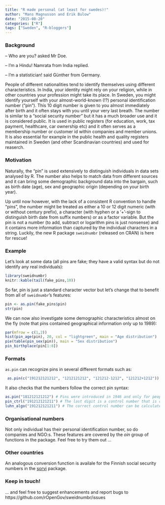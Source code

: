 ```yaml
---
title: "R made personal (at least for swedes)!"
author: "Mans Magnusson and Erik Bulow"
date: "2015-08-20"
categories: ["R"]
tags: ["Sweden", "R-bloggers"]
---
```



### Background

 -- Who are you? asked Mr Doe.
 
 -- I'm a Hindu! Namrata from India replied.
 
 -- I'm a statistician! said Günther from Germany.
 
People of different nationalities tend to identify themselves using different characteristics. In India, your identity might rely on your religion, while in other countries your profession might take its place. In Sweden, you might identify yourself with your almost-world-known (!?) personal identification number ("pin"). This 10 digit number is given to you almost immediately after birth and it often stays with you until your very last breath. The number is similar to a "social security number" but it has a much broader use and it is considered public. It is used in public registers (for education, work, tax payment, healthcare, car ownership etc) and it often serves as a membership number or customer id within companies and member unions. It is also essential for example in the public health and quality registers maintained in Sweden (and other Scandinavian countries) and used for reaserch.




### Motivation 

Naturally, the "pin" is used extensively to distinguish individuals in data sets analysed by R. The number also helps to match data from different sources and it can bring some demographic background data into the bargain, such as birth date (age), sex and geographic origin (depending on your birth year). 

Up until now however, with the lack of a consistent R convention to handle "pins", the number might be treated as either a 10 or 12 digit numeric (with or without century prefix), a character (with hyphen or a '+'-sign to distinguish birth date from suffix numbers) or as a factor variable. But the pin is not a number (to add, subtract or logarithm pins is just nonsense) and it contains more information than captured by the individual characters in a string. Luckily, the new R package `sweidnumbr` (released on CRAN) is here for rescue!





### Example

Let's look at some data (all pins are fake; they have a valid syntax but do not identify any real individuals):

```r
library(sweidnumbr)
knitr::kable(tail(fake_pins,10))
```

So far, pin is just a standard character vector but let's change that to benefit from all of `sweidnumbr`'s features:
```r
pin <- as.pin(fake_pins$pin)
str(pin)
```


We can now also investigate some demographic characteristics almost on the fly (note that pins contained geographical information only up to 1989):
```r
par(mfrow = c(1,2))
hist(pin_age(pin), 20, col = "lightgreen", main = "Age distribution")
pie(table(pin_sex(pin)), main = "Sex distribution")
pin_birthplace(pin[1:8])
```
 
 
 
### Formats
 `as.pin` can recognize pins in several different formats such as:
 
 
```r
 as.pin(c("191212121212", "1212121212", "121212-1212", "121212+1212"))
```

It also checks that the numbers follow the correct pin syntax:
```r
as.pin("181212121212") # Pins were introduced in 1946 and only for people not deceased before that
pin_ctrl("191212121211") # The last digit is a control number that is checked against preceeding digits
luhn_algo("191212121211") # The correct control number can be calculated by the Luhn algorithm
```



### Organisational numbers

Not only individual has their personal identification number, so do companies and NGO:s. These features are covered by the _oin_ group of 
functions in the package. Feel free to try them out ...

### Other countries

An analogous conversion function is availale for the Finnish social security numbers in the [sorvi](https://github.com/rOpenGov/sorvi/blob/master/vignettes/sorvi_tutorial.md) package.


### Keep in touch!
... and feel free to suggest enhancements and report bugs to https://github.com/rOpenGov/sweidnumbr/issues 
